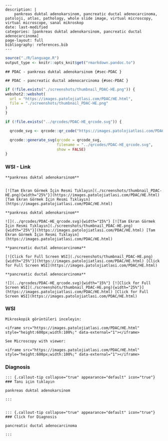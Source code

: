 

```comment
---
description: |
    pankreas duktal adenokarsinom, pancreatic ductal adenocarcinoma, patoloji, atlas, pathology, whole slide image, virtual microscopy, virtual microscope, sanal mikroskop
date: last-modified
categories: [pankreas duktal adenokarsinom, pancreatic ductal adenocarcinoma]
page-layout: full
bibliography: references.bib
---
```



```r
source("./R/language.R")
output_type <- knitr::opts_knit$get("rmarkdown.pandoc.to")
```


```asis
## PDAC - pankreas duktal adenokarsinom {#sec-PDAC }
```


```asis
## PDAC - pancreatic ductal adenocarcinoma {#sec-PDAC }
```






```r
if (!file.exists("./screenshots/thumbnail_PDAC-HE.png")) {
webshot2::webshot(
  url = "https://images.patolojiatlasi.com/PDAC/HE.html",
  file = "./screenshots/thumbnail_PDAC-HE.png"
)
}
```



```r
if (!file.exists("../qrcodes/PDAC-HE_qrcode.svg")) {

  qrcode_svg <- qrcode::qr_code("https://images.patolojiatlasi.com/PDAC/HE.html")

  qrcode::generate_svg(qrcode = qrcode_svg,
                       filename = "../qrcodes/PDAC-HE_qrcode.svg",
                       show = FALSE)
}
```











::::: panel-tabset


### WSI - Link








:::: {.content-hidden when-format="pdf"}


```asis

**pankreas duktal adenokarsinom**


[![Tam Ekran Görmek İçin Resmi Tıklayın](./screenshots/thumbnail_PDAC-HE.png){width="25%"}](https://images.patolojiatlasi.com/PDAC/HE.html) [Tam Ekran Görmek İçin Resmi Tıklayın](https://images.patolojiatlasi.com/PDAC/HE.html)

```

::::


:::: {.content-visible when-format="pdf"}

```asis

**pankreas duktal adenokarsinom**

![](../qrcodes/PDAC-HE_qrcode.svg){width="15%"} [![Tam Ekran Görmek İçin Resmi Tıklayın](./screenshots/thumbnail_PDAC-HE.png){width="25%"}](https://images.patolojiatlasi.com/PDAC/HE.html) [Tam Ekran Görmek İçin Resmi Tıklayın](https://images.patolojiatlasi.com/PDAC/HE.html)

```



::::




:::: {.content-hidden when-format="pdf"}


```asis

**pancreatic ductal adenocarcinoma**

[![Click for Full Screen WSI](./screenshots/thumbnail_PDAC-HE.png){width="25%"}](https://images.patolojiatlasi.com/PDAC/HE.html) [Click for Full Screen WSI](https://images.patolojiatlasi.com/PDAC/HE.html)

```

::::


:::: {.content-visible when-format="pdf"}

```asis

**pancreatic ductal adenocarcinoma**

![](../qrcodes/PDAC-HE_qrcode.svg){width="15%"} [![Click for Full Screen WSI](./screenshots/thumbnail_PDAC-HE.png){width="25%"}](https://images.patolojiatlasi.com/PDAC/HE.html) [Click for Full Screen WSI](https://images.patolojiatlasi.com/PDAC/HE.html)

```


::::







### WSI








```asis
Mikroskopik görüntüleri inceleyin:

<iframe src="https://images.patolojiatlasi.com/PDAC/HE.html" style="height:600px;width:100%;" data-external="1"></iframe>

```





```asis

See Microscopy with viewer:

<iframe src="https://images.patolojiatlasi.com/PDAC/HE.html" style="height:600px;width:100%;" data-external="1"></iframe>

```





### Diagnosis


```asis


::: {.callout-tip collapse="true" appearance="default" icon="true"}
### Tanı için tıklayın

pankreas duktal adenokarsinom

:::


```


```asis


::: {.callout-tip collapse="true" appearance="default" icon="true"}
### Click for Diagnosis

pancreatic ductal adenocarcinoma

:::

```









:::::













